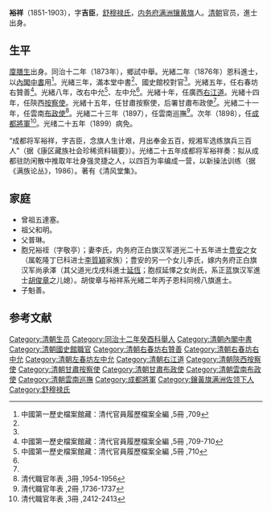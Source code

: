 '''裕祥'''（1851-1903），字'''吉臣'''，[[舒穆禄氏|舒穆禄氏]]，[[内务府满洲镶黄旗|内务府满洲镶黄旗]]人。[[清朝|清朝]]官员，進士出身。

==生平==
[[廩膳生|廩膳生]]出身。同治十二年（1873年），鄉試中舉。光緒二年（1876年）恩科進士，以[[內閣中書|內閣中書]]用<ref name="#1">中國第一歷史檔案館藏：清代官員履歷檔案全編 ,5冊 ,709</ref>。光緒三年，滿本堂中書<ref name="#1"/>、國史館校對官<ref name="#1"/>。光緒五年，任右春坊右贊善<ref>中國第一歷史檔案館藏：清代官員履歷檔案全編 ,5冊 ,709-710</ref>。光緒八年，改右中允<ref name="#2">中國第一歷史檔案館藏：清代官員履歷檔案全編 ,5冊 ,710</ref>、左中允<ref name="#2"/>。光緒十年，任廣西[[右江道|右江道]]。光緒十四年，任陝西[[按察使|按察使]]。光緒十五年，任甘肅按察使，后署甘肅布政使<ref name="#2"/>。光緒二十一年，任雲南[[布政使|布政使]]<ref>清代職官年表 ,3冊 ,1954-1956</ref>。光緒二十三年（1897），任雲南巡撫<ref>清代職官年表 ,2冊 ,1736-1737</ref>。次年（1898），任[[成都將軍|成都將軍]]<ref>清代職官年表 ,3冊 ,2412-2413</ref>。光绪二十五年（1899）病免。

“成都将军裕祥，字吉臣，念旗人生计艰，月出奉金五百，规湘军选练旗兵三百人”（据《康区藏族社会珍稀资料辑要》）。光绪二十五年成都将军裕祥奏：拟从成都驻防闲散中推取年壮身强灵捷之人，以四百为率编成一营，以新操法训练（据《满族论丛》，1986）。著有《清风堂集》。

==家庭==
*曾祖五達塞。
*祖父和明。
*父普琳。
*胞兄裕祬（字敬亭）；妻李氏，内务府正白旗汉军道光二十五年进士[[豊安|豊安]]之女（属乾隆丁巳科进士[[李質穎|李質穎]]家族）；豊安的另一个女儿李氏，嫁内务府正白旗汉军尚承澤（其父道光戊戌科進士[[延恆|延恆]]；胞叔延懌之女尚氏，系正蓝旗汉军進士[[胡俊章|胡俊章]]之儿媳）。胡俊章与裕祥系光緒二年丙子恩科同榜八旗進士。
*子魁善。

==参考文献==
{{reflist|2}}

{{特授改補館職翰林}}
{{光緒二年丙子恩科殿試金榜}}
{{DEFAULTSORT:Yu}}
[[Category:清朝生员|Category:清朝生员]]
[[Category:同治十二年癸酉科舉人|Category:同治十二年癸酉科舉人]]
[[Category:清朝內閣中書|Category:清朝內閣中書]]
[[Category:清朝國史館職官|Category:清朝國史館職官]]
[[Category:清朝右春坊右贊善|Category:清朝右春坊右贊善]]
[[Category:清朝右春坊右中允|Category:清朝右春坊右中允]]
[[Category:清朝左春坊左中允|Category:清朝左春坊左中允]]
[[Category:清朝右江道|Category:清朝右江道]]
[[Category:清朝陝西按察使|Category:清朝陝西按察使]]
[[Category:清朝甘肅按察使|Category:清朝甘肅按察使]]
[[Category:清朝甘肅布政使|Category:清朝甘肅布政使]]
[[Category:清朝雲南布政使|Category:清朝雲南布政使]]
[[Category:清朝雲南巡撫|Category:清朝雲南巡撫]]
[[Category:成都將軍|Category:成都將軍]]
[[Category:鑲黃旗满洲佐领下人|Category:鑲黃旗满洲佐领下人]]
[[Category:舒穆禄氏|Category:舒穆禄氏]]